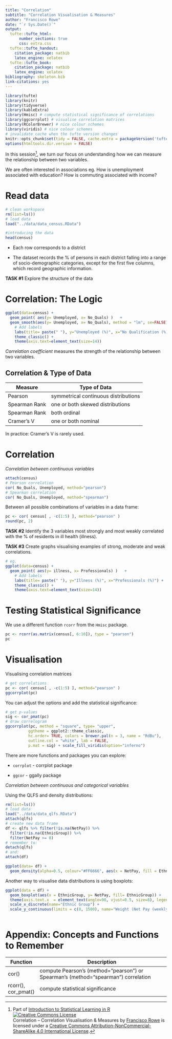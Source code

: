 ```yaml
---
title: "Correlation"
subtitle: "Correlation Visualisation & Measures"
author: "Francisco Rowe"
date: "`r Sys.Date()`"
output:
  tufte::tufte_html:
      number_sections: true
      css: extra.css
  tufte::tufte_handout:
    citation_package: natbib
    latex_engine: xelatex
  tufte::tufte_book:
    citation_package: natbib
    latex_engine: xelatex
bibliography: skeleton.bib
link-citations: yes
---
```


```r
library(tufte)
library(knitr)
library(tidyverse)
library(kableExtra)
library(Hmisc) # compute statistical significance of correlations
library(ggcorrplot) # visualise correlation matrices
library(RColorBrewer) # nice colour schemes
library(viridis) # nice colour schemes
# invalidate cache when the tufte version changes
knitr::opts_chunk$set(tidy = FALSE, cache.extra = packageVersion('tufte'))
options(htmltools.dir.version = FALSE)
```


In this session^[Part of [Introduction to Statistical Learning in R](index.html) <a rel="license" href="http://creativecommons.org/licenses/by-nc-sa/4.0/"><img alt="Creative Commons License" style="border-width:0" src="https://i.creativecommons.org/l/by-nc-sa/4.0/88x31.png" /></a><br /><span xmlns:dct="http://purl.org/dc/terms/" property="dct:title"> Correlation -- Correlation Visualisation & Measures</span> by <a xmlns:cc="http://creativecommons.org/ns#" href="http://franciscorowe.com" property="cc:attributionName" rel="cc:attributionURL">Francisco Rowe</a> is licensed under a <a rel="license" href="http://creativecommons.org/licenses/by-nc-sa/4.0/">Creative Commons Attribution-NonCommercial-ShareAlike 4.0 International License</a>.], we turn our focus on understanding how we can measure the relationship between two variables. 

We are often interested in associations eg. How is unemployment associated with education? How is commuting associated with income?

# Read data

```r
# clean workspace
rm(list=ls())
# load data
load("../data/data_census.RData")
```


```r
#introducing the data
head(census)
```

* Each row corresponds to a district

* The dataset records the % of persons in each district falling into a range of socio-demographic categories, except for the first five columns, which record geographic information.

**TASK #1** Explore the structure of the data

# Correlation: The Logic



```r
ggplot(data=census) +
  geom_point( aes(y= Unemployed, x= No_Quals) )   +
  geom_smooth(aes(y= Unemployed, x= No_Quals), method = "lm", se=FALSE) +
    # Add labels
    labs(title= paste(" "), y="Unemployed (%)", x="No Qualification (%)") +
    theme_classic() +
    theme(axis.text=element_text(size=14))
```

*Correlation coefficient* measures the strength of the relationship between two variables.

## Correlation & Type of Data

Measure | Type of Data | Range
----------|---------------------------------------------
Pearson | symmetrical continuous distributions | -1 to +1
Spearman Rank | one or both skewed distributions | -1 to +1
Spearman Rank | both ordinal | -1 to +1
Cramer's V | one or both nominal | 0 to +1

In practice: Cramer's V is rarely used.

# Correlation

*Correlation between continuous variables*

```r
attach(census)
# Pearson correlation
cor( No_Quals, Unemployed, method="pearson")
# Spearman correlation
cor( No_Quals, Unemployed, method="spearman")
```

Between all possible combinations of variables in a data frame:

```r
pc <- cor( census[ , -c(1:5) ], method="pearson" )
round(pc, 2)
```


**TASK #2** Identify the 3 variables most strongly and most weakly correlated with the % of residents in ill health (illness).

**TASK #3** Create graphs visualising examples of strong, moderate and weak correlations.
```r
# eg.
ggplot(data=census) +
  geom_point( aes(y= illness, x= Professionals) )   +
    # Add labels
    labs(title= paste(" "), y="Illness (%)", x="Professionals (%)") +
    theme_classic() +
    theme(axis.text=element_text(size=14))
```

# Testing Statistical Significance

We use a different function `rcorr` from the `Hmisc` package.
```r
pc <- rcorr(as.matrix(census[, 6:10]), type = "pearson")
pc
```

# Visualisation

Visualising correlation matrices

```r
# get correlations
pc <- cor( census[ , -c(1:5) ], method="pearson" )
ggcorrplot(pc)
```
You can adjust the options and add the statistical significance:

```r
# get p-values
sig <- cor_pmat(pc)
# draw correlogram
ggcorrplot(pc, method = "square", type= "upper", 
          ggtheme = ggplot2::theme_classic,
          hc.order= TRUE, colors = brewer.pal(n = 3, name = "RdBu"), 
          outline.col = "white", lab = FALSE,
          p.mat = sig) + scale_fill_viridis(option="inferno")
```

There are more functions and packages you can explore: 

* `corrplot` - corrplot package

* `ggcor` - ggally package

*Correlation between continuous and categorical variables*

Using the QLFS and density distributions:

```r
rm(list=ls())
# load data
load("../data/data_qlfs.RData")
attach(qlfs)
# create new data frame
df <- qlfs %>% filter(!is.na(NetPay)) %>% 
  filter(!is.na(EthnicGroup)) %>% 
  filter(NetPay >= 0)
# remember to:
detach(qlfs)
# and:
attach(df)
```


```r
ggplot(data= df) +
  geom_density(alpha=0.5, colour="#FF6666", aes(x = NetPay, fill = EthnicGroup))
```

Another way to visualise data distributions is using boxplots:

```r
ggplot(data = df) +
  geom_boxplot(aes(x = EthnicGroup, y= NetPay, fill= EthnicGroup)) +
  theme(axis.text.x  = element_text(angle=90, vjust=0.5, size=8), legend.position="none") +
  scale_x_discrete(name="Ethnic Group") +
  scale_y_continuous(limits = c(0, 1500), name="Weight (Net Pay (weekly))")
  
```

# Appendix: Concepts and Functions to Remember

Function | Description
----------|---------------------------------------------
cor() | compute Pearson's (method="pearson") or Spearman's (method="spearman") correlation
rcorr(), cor_pmat() | compute statistical significance
